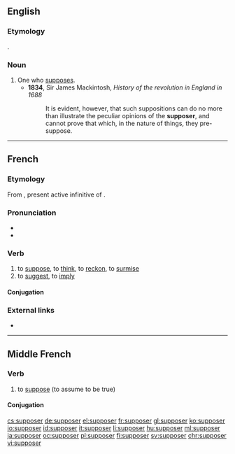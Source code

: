 ==English==

===Etymology===
{{suffix|suppose|er|lang=en}}.

===Noun===
{{en-noun}}

# One who [[suppose]]s.
#* '''1834''', Sir James Mackintosh, ''History of the revolution in England in 1688''
#*: It is evident, however, that such suppositions can do no more than illustrate the peculiar opinions of the '''supposer''', and cannot prove that which, in the nature of things, they pre-suppose.

----

==French==

===Etymology===
From {{etyl|la|fr}} {{term|suppōnere|lang=la}}, present active infinitive of {{term|suppōnō|lang=la}}.

===Pronunciation===
* {{IPA|/sy.po.ze/|lang=fr}}
* {{audio|Fr-supposer.ogg|Audio|lang=fr}}

===Verb===
{{fr-verb}}

# to [[suppose]], to [[think]], to [[reckon]], to [[surmise]]
# to [[suggest]], to [[imply]]

====Conjugation====
{{fr-conj-er|suppos|avoir}}

===External links===
* {{R:TLFi}}

----

==Middle French==

===Verb===
{{head|frm|verb}}

# to [[suppose]] (to assume to be true)

====Conjugation====
{{frm-conj-er|suppos}}

[[cs:supposer]]
[[de:supposer]]
[[el:supposer]]
[[fr:supposer]]
[[gl:supposer]]
[[ko:supposer]]
[[io:supposer]]
[[id:supposer]]
[[it:supposer]]
[[li:supposer]]
[[hu:supposer]]
[[ml:supposer]]
[[ja:supposer]]
[[oc:supposer]]
[[pl:supposer]]
[[fi:supposer]]
[[sv:supposer]]
[[chr:supposer]]
[[vi:supposer]]